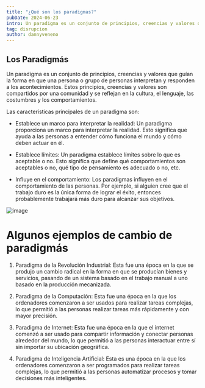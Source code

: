```yaml
---
title: "¿Qué son los paradigmas?"
pubDate: 2024-06-23
intro: Un paradigma es un conjunto de principios, creencias y valores que guían la forma en que una persona o grupo de personas interpretan y responden a los acontecimientos.
tag: disrupcion
author: dannyveneno
---
```


## Los Paradigmás

Un paradigma es un conjunto de principios, creencias y valores que guían la forma en que una persona o grupo de personas interpretan y responden a los acontecimientos. Estos principios, creencias y valores son compartidos por una comunidad y se reflejan en la cultura, el lenguaje, las costumbres y los comportamientos.

Las características principales de un paradigma son:

- Establece un marco para interpretar la realidad: Un paradigma proporciona un marco para interpretar la realidad. Esto significa que ayuda a las personas a entender cómo funciona el mundo y cómo deben actuar en él.

- Establece límites: Un paradigma establece límites sobre lo que es aceptable o no. Esto significa que define qué comportamientos son aceptables o no, qué tipo de pensamiento es adecuado o no, etc.

- Influye en el comportamiento: Los paradigmas influyen en el comportamiento de las personas. Por ejemplo, si alguien cree que el trabajo duro es la única forma de lograr el éxito, entonces probablemente trabajará más duro para alcanzar sus objetivos.

![image](https://res.cloudinary.com/dj0dedvu0/image/upload/v1719180844/paradigma_mlg3ht.webp)

# Algunos ejemplos de cambio de paradigmás

1. Paradigma de la Revolución Industrial: Esta fue una época en la que se produjo un cambio radical en la forma en que se producían bienes y servicios, pasando de un sistema basado en el trabajo manual a uno basado en la producción mecanizada.

2. Paradigma de la Computación: Esta fue una época en la que los ordenadores comenzaron a ser usados para realizar tareas complejas, lo que permitió a las personas realizar tareas más rápidamente y con mayor precisión.

3. Paradigma de Internet: Esta fue una época en la que el internet comenzó a ser usado para compartir información y conectar personas alrededor del mundo, lo que permitió a las personas interactuar entre sí sin importar su ubicación geográfica.

4. Paradigma de Inteligencia Artificial: Esta es una época en la que los ordenadores comenzaron a ser programados para realizar tareas complejas, lo que permitió a las personas automatizar procesos y tomar decisiones más inteligentes.
